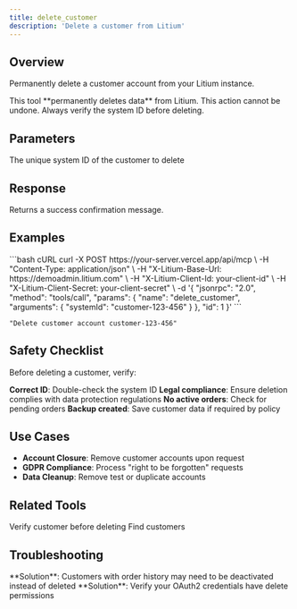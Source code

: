 ```yaml
---
title: delete_customer
description: 'Delete a customer from Litium'
---
```


## Overview

Permanently delete a customer account from your Litium instance.

<Warning>
  This tool **permanently deletes data** from Litium. This action cannot be undone. Always verify the system ID before deleting.
</Warning>

## Parameters

<ParamField path="systemId" type="string" required>
  The unique system ID of the customer to delete
</ParamField>

## Response

Returns a success confirmation message.

## Examples

<CodeGroup>
```bash cURL
curl -X POST https://your-server.vercel.app/api/mcp \
  -H "Content-Type: application/json" \
  -H "X-Litium-Base-Url: https://demoadmin.litium.com" \
  -H "X-Litium-Client-Id: your-client-id" \
  -H "X-Litium-Client-Secret: your-client-secret" \
  -d '{
    "jsonrpc": "2.0",
    "method": "tools/call",
    "params": {
      "name": "delete_customer",
      "arguments": {
        "systemId": "customer-123-456"
      }
    },
    "id": 1
  }'
```

```text Natural Language (AI)
"Delete customer account customer-123-456"
```
</CodeGroup>

## Safety Checklist

Before deleting a customer, verify:

<Check>**Correct ID**: Double-check the system ID</Check>
<Check>**Legal compliance**: Ensure deletion complies with data protection regulations</Check>
<Check>**No active orders**: Check for pending orders</Check>
<Check>**Backup created**: Save customer data if required by policy</Check>

## Use Cases

- **Account Closure**: Remove customer accounts upon request
- **GDPR Compliance**: Process "right to be forgotten" requests
- **Data Cleanup**: Remove test or duplicate accounts

## Related Tools

<CardGroup cols={2}>
  <Card title="get_customer" href="/tools/customers/get-customer">Verify customer before deleting</Card>
  <Card title="search_customers" href="/tools/customers/search-customers">Find customers</Card>
</CardGroup>

## Troubleshooting

<AccordionGroup>
  <Accordion title="Cannot delete - has orders">
    **Solution**: Customers with order history may need to be deactivated instead of deleted
  </Accordion>

  <Accordion title="Permission denied">
    **Solution**: Verify your OAuth2 credentials have delete permissions
  </Accordion>
</AccordionGroup>

